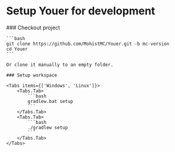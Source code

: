 
# Setup Youer for development

<Steps>
    ### Checkout project

    ```bash
    git clone https://github.com/MohistMC/Youer.git -b mc-version
    cd Youer
    ```

    Or clone it manually to an empty folder.

    ### Setup workspace

    <Tabs items={['Windows', 'Linux']}>
        <Tabs.Tab>
            ```bash
            gradlew.bat setup
            ```
        </Tabs.Tab>
        <Tabs.Tab>
            ```bash
            ./gradlew setup
            ```
        </Tabs.Tab>
    </Tabs>

</Steps>
